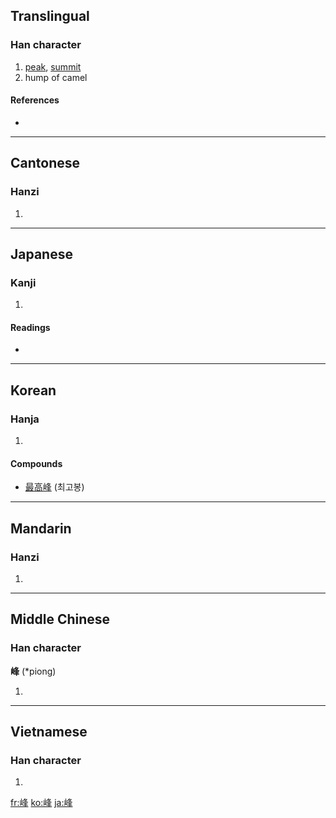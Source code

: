 {{also|峯}}
==Translingual==

===Han character===
{{Han char|rn=46|rad=山|as=07|sn=10|four=2775<sub>4</sub>|canj=山竹水十 (UHEJ)}}

# [[peak]], [[summit]]
# hump of camel

====References====
* {{Han ref|kx=0311.310|dkj=08094|dj=0612.010|hdz=10775.180|uh=5CF0|ud=23792|bh=AE70|bd=44656}}

----

==Cantonese==

===Hanzi===
{{yue-hanzi|jyut=|y=fung1}}

# {{defn|Cantonese}}

----

==Japanese==

===Kanji===
{{ja-kanji|grade=c|rs=山07}}

# {{defn|Japanese}}

====Readings====
* {{ja-readings|on=[[ほう]] (hō)|kun=[[みね]] (mine)}}

----

==Korean==

===Hanja===
{{ko-hanja|hangeul=봉|rv=bong|mr=pong}}

# {{defn|Korean}}

====Compounds====
* [[最高峰]] (최고봉)

----

==Mandarin==

===Hanzi===
{{cmn-hanzi|pin=[[fēng]] ([[feng1]])|wg=feng<sup>1</sup>}}

# {{defn|Mandarin}}

----

==Middle Chinese==

===Han character===
'''峰''' (*piong)<!--note: asterisk indicates that this character appears more than four times in the Tang Dynasty corpus of literature-->

# {{defn|Middle Chinese}}

----

==Vietnamese==

===Han character===
{{vi-hantu|[[phong]]}}

# {{defn|Vietnamese}}

[[fr:峰]]
[[ko:峰]]
[[ja:峰]]
